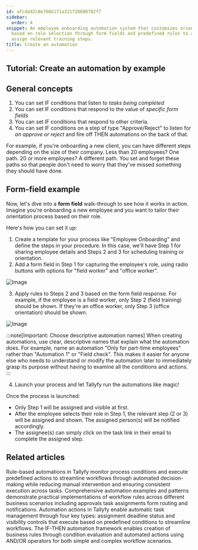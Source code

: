 ```yaml
---
id: afcda92c0e766b171a321728600702f7
sidebar:
  order: 4
snippet: An employee onboarding automation system that customizes orientation processes
  based on role selection through form fields and predefined rules to automatically
  assign relevant training steps.
title: Create an automation
---
```


## Tutorial: Create an automation by example

## General concepts

1. You can set IF conditions that listen to *tasks being completed*
2. You can set IF conditions that respond to the value of *specific form fields*
3. You can set IF conditions that respond to other criteria.
4. You can set IF conditions on a step of type "Approve/Reject" to listen for *an approve or reject* and fire off THEN automations on the back of that.

For example, if you're onboarding a new client, you can have different steps depending on the size of their company. Less than 20 employees? One path. 20 or more employees? A different path. You set and forget these paths so that people don't need to worry that they've missed something they should have done.

## Form-field example

Now, let's dive into a **form field** walk-through to see how it works in action. Imagine you're onboarding a new employee and you want to tailor their orientation process based on their role.

Here's how you can set it up:

1. Create a template for your process like "Employee Onboarding" and define the steps in your procedure. In this case, we'll have Step 1 for sharing employee details and Steps 2 and 3 for scheduling training or orientation.
2. Add a form field in Step 1 for capturing the employee's role, using radio buttons with options for "field worker" and "office worker".

![Image](https://screenshots.tallyfy.com/tallyfy%2Fpro%2Fdesktop-light-radio-field-example.png)

3. Apply rules to Steps 2 and 3 based on the form field response. For example, if the employee is a field worker, only Step 2 (field training) should be shown. If they're an office worker, only Step 3 (office orientation) should be shown.

![Image](https://screenshots.tallyfy.com/tallyfy%2Fpro%2Fdesktop-light-applying-automations-example.png)

:::note[Important: Choose descriptive automation names]
When creating automations, use clear, descriptive names that explain what the automation does. For example, name an automation "Only for part-time employees" rather than "Automation 1" or "Field check". This makes it easier for anyone else who needs to understand or modify the automation later to immediately grasp its purpose without having to examine all the conditions and actions.
:::

4. Launch your process and let Tallyfy run the automations like magic!

Once the process is launched:

* Only Step 1 will be assigned and visible at first.
* After the employee selects their role in Step 1, the relevant step (2 or 3) will be assigned and shown. The assigned person(s) will be notified accordingly.
* The assignee(s) can simply click on the task link in their email to complete the assigned step.


## Related articles
<CardGrid>
<LinkTitleCard header="<b>Templates > Automations</b>" href="/products/pro/documenting/templates/automations/" > Rule-based automations in Tallyfy monitor process conditions and execute predefined actions to streamline workflows through automated decision-making while reducing manual intervention and ensuring consistent execution across tasks. </LinkTitleCard>
<LinkTitleCard header="<b>Automations > Examples</b>" href="/products/pro/documenting/templates/automations/examples/" > Comprehensive automation examples and patterns demonstrate practical implementations of workflow rules across different business scenarios including approvals task assignments form routing and notifications. </LinkTitleCard>
<LinkTitleCard header="<b>Automations > Actions</b>" href="/products/pro/documenting/templates/automations/actions/" > Automation actions in Tallyfy enable automatic task management through four key types: assignment deadline status and visibility controls that execute based on predefined conditions to streamline workflows. </LinkTitleCard>
<LinkTitleCard header="<b>Automations > Logic operations Explained</b>" href="/products/pro/documenting/templates/automations/logic-explained/" > The IF-THEN automation framework enables creation of business rules through condition evaluation and automated actions using AND/OR operators for both simple and complex workflow scenarios. </LinkTitleCard>
</CardGrid>
